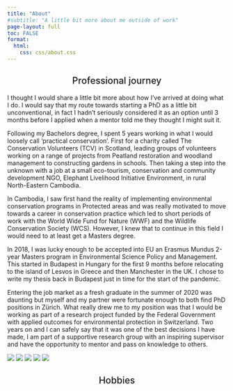 ```yaml
---
title: "About"
#subtitle: "A little bit more about me outside of work"
page-layout: full
toc: FALSE
format:
  html:
    css: css/about.css
---
```


<h2 style="font-weight:500!important;text-align:center!important; text-decoration:none;">Professional journey</h2>
I thought I would share a little bit more about how I've arrived at doing what I do. I would say that my route towards starting a PhD as a little bit unconventional, in fact I hadn't seriously considered it as an option until 3 months before I applied when a mentor told me they thought I might suit it. 

  Following my Bachelors degree, I spent 5 years working in what I would loosely call 'practical conservation'. First for a charity called The Conservation Volunteers (TCV) in Scotland, leading groups of volunteers working on a range of projects from Peatland restoration and woodland management to constructing gardens in schools. Then taking a step into the unknown with a job at a small eco-tourism, conservation and community development NGO, Elephant Livelihood Initiative Environment, in rural North-Eastern Cambodia. 

  In Cambodia, I saw first hand the reality of implementing environmental conservation programs in Protected areas and was really motivated to move towards a career in conservation practice which led to short periods of work with the World Wide Fund for Nature (WWF) and the Wildlife Conservation Society (WCS). However, I knew that to continue in this field I would need to at least get a Masters degree. 

  In 2018, I was lucky enough to be accepted into EU an Erasmus Mundus 2-year Masters program in Environmental Science Policy and Management. This started in Budapest in Hungary for the first 9 months before relocating to the island of Lesvos in Greece and then Manchester in the UK. I chose to write my thesis back in Budapest just in time for the start of the pandemic.
  
  Entering the job market as a fresh graduate in the summer of 2020 was daunting but myself and my partner were fortunate enough to both find PhD positions in Zürich. What really drew me to my position was that I would be working as part of a research project funded by the Federal Government with applied outcomes for environmental protection in Switzerland. Two years on and I can safely say that it was one of the best decisions I have made, I am part of a supportive research group with an inspiring supervisor and have the opportunity to mentor and pass on knowledge to others.<div id="fading-image">
  <img src="media/portrait1.jpg"/>
  <img src="media/portrait5.jpg"/>
  <img src="media/portrait3.jpg"/>
  <img src="media/portrait5.jpg"/>
  <img src="media/portrait2.jpg"/>
</div>

<h2 style="font-weight:500!important;text-align:center!important; text-decoration:none;">Hobbies</h2>
